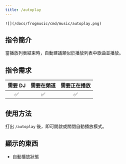 ```yaml
---
title: /autoplay
---
```

`![](/docs/frogmusic/cmd/music/autoplay.png)`

## 指令簡介
<Info>
當播放列表結束時，自動建議類似於播放列表中歌曲並播放。
</Info>

## 指令需求
| 需要 DJ |	需要在頻道 | 需要正在播放 |
| :-----: | :-------: | :---------: |
|   ✅   |    ✅     |     ✅      |

## 使用方法
打出 `/autoplay` 後，即可開啟或關閉自動播放模式。

## 顯示的東西
- 自動播放狀態